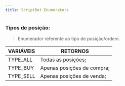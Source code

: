 ```yaml
---
title: ScriptBot Enumerators
---
```



### Tipos de posição:

> Enumerador referente ao tipo de posição/ordem.

| VARIÁVEIS                    | RETORNOS                   |
| ---------------------------- | -------------------------- |
| <CodeVar>TYPE_ALL</CodeVar>  | Todas as posições;         |
| <CodeVar>TYPE_BUY</CodeVar>  | Apenas posições de compra; |
| <CodeVar>TYPE_SELL</CodeVar> | Apenas posições de venda;  |
